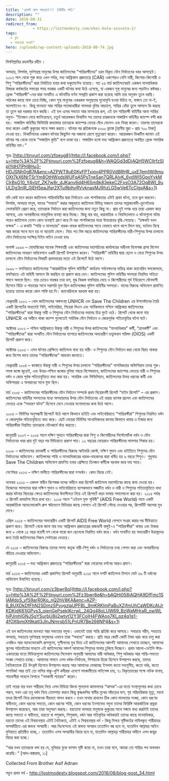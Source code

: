 ```yaml
---
title: 'একেই বলে সভ্যতা!!! (দ্বিতীয় পর্ব)'
description: ""
date: 2018-08-31
redirect_from: 
            - https://lostmodesty.com/ekei-bole-sovvota-2/
tags: 
  - ব্লগ
  - সভ্যতার সংকট"
hero: /uploads/wp-content-uploads-2018-08-74.jpg
---
```

বিসমিল্লাহির রহমানীর রহীম ।

অসহায়, বিপর্যস্ত, দুর্দশাগ্রস্থ মানুষের উপর জাতিসংঘের "শান্তিরক্ষীদের" চরম বিকৃত যৌন নির্যাতনের খবর আসছেই। ২০১৩ সাল থেকে শুরু করে এখন পর্যন্ত, মধ্য আফ্রিকান প্রজাতন্ত্রে (CAR) একশোরও বেশি নারী, কিশোর-কিশোরী ও শিশু “শান্তিরক্ষীদের” দ্বারা নির্যাতিত হবার কথা ডকুমেন্টেড হয়েছে। গত ২৬ মার্চ জাতিসংঘেরই একজন মানবাধিকার বিষয়ক কর্মকর্তার সফরের সময় ভয়ঙ্কর একটি ঘটনার কথা উঠে এসেছে, যা একজন সুস্থ মানুষের জন্য পড়াটাও কষ্টকর। ফ্রেঞ্চ “শান্তিরক্ষী”-দের দ্বারা সংঘটিত এ ঘটনাটির বর্ণনা সম্প্রতি প্রকাশ করা হয়েছে আমি তার অনুবাদ তুলে ধরছি। পাঠকের কাছে মাফ চেয়ে নিচ্ছি, কোন সুস্থ মানুষের একরকম অসুস্থতার মুখোমুখি হওয়া উচিত না, বাস্তবে তো না-ই, অনলাইনেও না। কিন্তু মানবতা আর শান্তির পতাকাধারীরা গালভরা বুলির আড়ালে, শান্তির ধোঁয়া তুলে আসলে কি করছে তা তুলে ধরা দরকার মনে করছি। এই হল এদের সভ্যতা আর মানবতার রূপ, এই হল শান্তিরক্ষী বাহিনীর আনা শান্তির নমুনা- “তিনজন মেয়ে জানিয়েছেন, চতুর্থ আরেকজন ভিকটিম সহ তাদের চারজনকে সাঙ্গারিস বাহিনীর ক্যাম্পে বন্দী করা হয়। সাঙ্গারিস বাহিনীর মিলিটারি কম্যান্ডার তাদেরকে ক্যাম্পের ভেতর বেঁধে ফেলেন এবং বিবস্ত্র করেন। তারপর তাদেরকে বাধ্য করেন একটি কুকুরের সাথে সঙ্গম করতে। ঘটনার পর প্রতিজনকে ৫০০০ ফ্র্যাঙ্ক \[স্থানীয় মুদ্রা - প্রায় ৭০০ টাকা] দেওয়া হয়। ভিকটিমদের একজন ঘটনার কিছুদিন পর অজানা রোগে মৃত্যুবরণ করেন। আরেকজন ভিকটিম জানান এই ঘটনার পর থেকে তাকে “সাঙ্গারিস কুত্তি” বলে ডাকা হয়। সাঙ্গারিস হলো মধ্য আফ্রিকান প্রজাতন্ত্রে অবস্থিত ফ্রেঞ্চ সামরিক বাহিনীর নাম।”

সূত্রঃ [http://tinyurl.com/zfoeug8](http://l.facebook.com/l.php?u=http%3A%2F%2Ftinyurl.com%2Fzfoeug8&h=WAQGd3dDjAQH5WCllrfzSIplYdH7lPH8Hu3-HDJSNh0gB7A&enc=AZPWT9uE0KvFPTxiqy4PPR0VdBRHR_uxE7emIWi9muOXt7kX6NrTSrYm8OtHWxdsWUFqA5PsTneSan7QRLAlyK_6vdWI5GpoYykMClrBsG10_Y4vlzf_ZK7w8r_dJKanv6d4H6Sm8k83ekeC2FxsO3A72OqBWI_9uULDg3nIR_0jEH5eaJfqr2XTu9bjhyRVvknasMJ9hzLG5wVe6TcCIgvA&s=1)

যদি কেউ মনে করেন জাতিসংঘ শান্তিবাহিনীর দ্বারা নির্যাতনে এবং পাশবিকতার এটাই প্রথম ঘটনা, তবে ভুল করবেন। বিপর্যস্ত, অসহায় মানুষ, যাদের “সাহায্য” করার অজুহাতে জাতিসংঘ বিভিন্ন অঞ্চলে তাদের সাম্রাজ্যবাদী-ক্রুসেইডার সেনাবাহিনি প্রেরণ করে, তাদেরকে নির্যাতন করা জাতিসংঘের জন্য নতুন কিছু না। প্রায় দুই দশক ধরে তারা এরকম করে আসছে, এবং অপরাধীদের দায়মুক্তির ব্যবস্থা করে দিচ্ছে। কিন্তু বার বার, ধারাবাহিক ও নিয়মিতভাবে এ ঘটনাগুলো ঘটার পরেও জাতিসংঘ তেমন কোন ব্যবস্থাই গ্রহণ করে নি বরং পাশবিকতার মাত্রা উত্তরোত্তর বৃদ্ধি পেয়েছে। “রক্ষকই যখন ভক্ষক” - এ কথাটা “শান্তি ও মানবতার” ধারক-বাহক জাতিসংঘের সাথে যেভাবে খাপে খাপে মিলে যায়, বর্তমান বিশ্বে আর কারো সাথে মনে হয় না অতোটা মেলে। নিচে গত বিষ বছরে জাতিসংঘের শান্তিরক্ষীদের নারী-শিশুদের উপর চালানো যৌন নির্যাতনের সংক্ষিপ্ত টাইম লাইন দেওয়া হলঃ

অগাস্ট ১৯৯৬ – মো্যাম্বিকের সাবেক শিক্ষামন্ত্রী এবং জাতিসংঘর মহাসচিবের কার্যালয়ের অধীনস্ত বিষেশজ্ঞ গ্রাসা মিশেল জাতিসংঘের সাধারণ অধিবেশনে একটি রিপোর্ট উপস্থাপন করেন। “শান্তিরক্ষী” বাহিনীর দ্বারা ছেলে ও মেয়ে শিশুদের উপর চালানো যৌন নির্যাতনের বিষয়টি প্রথমবারের মতো এই রিপোর্টে উঠে আসে।

১৯৯৯ – বসনিয়াতে জাতিসংঘের “আন্তর্জাতিক পুলিশ বাহিনীর” কার্যক্রম পর্যবেক্ষনের দায়িত্ব থাকা ক্যাথেরিন বলকোভ্যাচ, বসনিয়াতে এই বাহিনী আসলে কি করছিল তা প্রকাশ করে দেন। জাতিসংঘের পুলিশ বাহিনীর সদস্যরা নিয়মিত পতিতা গমনে অভ্যস্ত ছিল। তার চেয়েও ভয়ঙ্কর তথ্য হল, যুদ্ধ বিধ্বস্ত বসনিয়ার মেয়ে ও কিশোরীদের পূর্ব ইউরোপে যৌনদাসী হিসেবে বিক্রি ও পাচারের সাথে সরাসরি যুক্ত ছিল জাতিসঙ্ঘের পুলিশ বাহিনীর সদস্যরা। যাদের বিরুদ্ধে অভিযোগ প্রমাণিত হয়েছে তাদের কারো কোন শাস্তি হয় নি। ক্যাথেরিনকে বরখাস্ত করা হয়।

ফেব্রুয়ারী ২০০২ – খোদ জাতিসংঘের অঙ্গসংস্থা UNHCR এবং Save The Children এর উপদেষ্টাদের তৈরি একটি রিপোর্টের মাধ্যমেই গিনি, লাইবেরিয়া, সিয়েরা লিওন এবং সার্বিকভাবে পশ্চিম আফ্রিকায় জাতিসংঘের “শান্তিরক্ষীদের” দ্বারা উদ্বাস্তু নারী ও শিশুদের যৌন নির্যাতনের ভয়াবহ চিত্র ফুটে ওঠে। রিপোর্ট থেকে জানা যায় UNHCR এর অধীনে থাকা ক্যাম্প গুলোতেই সর্বাধিক যৌন নির্যাতন ও জোরপূর্বক পতিতাবৃত্তির ঘটনা ঘটে।

অক্টোবর ২০০২ – পশ্চিম আফ্রিকাতে উদ্বাস্তু নারী ও শিশুদের উপর জাতিসংঘের “মানবাধিকার” কর্মী, “ত্রানকর্মী” এবং “শান্তিরক্ষীদের” দ্বারা সংঘটিত যৌন নির্যাতনের ব্যাপারে জাতিসংঘের অভ্যন্তরীণ তত্ত্বাবধান পরিষদ (OIOS) একটি রিপোর্ট প্রকাশ করে।

অক্টোবর ২০০৩ - এসব ঘটনার প্রেক্ষিতে জাতিসংঘ বাধ্য হয় নারী- ও শিশুদের যৌন নির্যাতন করা থেকে বিরত থাকার জন্য বিশেষ ভাবে তাদের “শান্তিরক্ষীদের” আহবান জানাতে।

ফেব্রুয়ারী ২০০৪ – কঙ্গোতে উদ্বাস্তু নারী ও শিশুদের উপর চালানো “শান্তিরক্ষীদের” পাশবিকতার অফিশিয়াল তদন্ত শুরু। সমস্ত কঙ্গো জুড়েই, এবং উত্তর-পশ্চিম কঙ্গোর বুনিয়া শহরে বিশেষভাবে, জাতিসংঘের ক্যাম্পের ভেতরে নারী ও শিশুদের ধর্ষন ও জোর পূর্বক পতিতাবৃত্তিতে বাধ্য করা হয়। সামরিক এবং সিভিলিয়ান, জাতিসংঘের উভয় ধরনের কর্মী এবং অফিসাররা এ অপরাধের সাথে যুক্ত ছিল।

মার্চ ২০০৫ - জাতিসংঘের শান্তিরক্ষীদের যৌন নির্যাতন সম্পর্কে প্রথম বিশ্লেষনর্মী রিপোর্ট “যাইদ রিপোর্ট” – এর প্রকাশ। জাতিসংঘের বাহিনীর সদস্যদের মধ্যে অসহায়দের উপর যৌন নির্যাতনের এই ধারার ব্যাপক প্রচলন এবং জাতিসংঘের ভেতরে একে “সাধারণ ঘটনা” হিসেবে মেনে নেওয়ার মনোভাবের কথা উঠে আসে।

২০০৬ – বিবিসির অনুসন্ধানী রিপোর্টে উঠে আসে কিভাবে হাইতি এবং লাইবেরিয়াতে “শান্তিরক্ষীরা” শিশুদের নিয়মিত ধর্ষন ও জোরপূর্বক পতিতাবৃত্তিতে বাধ্য করে। ছোট মেয়েরা বিবিসির সাংবাদিকদের জানায় কিভাবে খাবার ও টাকার জন্য শান্তিরক্ষীরা নিয়মিত তাদেরকে যৌনকর্মে বাঁধ্য করতো।

জানুয়ারী ২০০৭ – ২০০৫ সালে দক্ষিণ সুদানে শান্তিরক্ষীদের দ্বারা শিশু ও কিশোরীদের সিস্টেমেটিক ধর্ষন ও যৌন নির্যাতনের খবর প্রায় দুই বছর পর মিডিয়াতে প্রকাশ পায়। ১২ বছরের মেয়েরাও শান্তিরক্ষীদের লালসার শিকার হয়।

২০০৮ – জাতিসংঘের ত্রানকর্মী ও শান্তিরক্ষীদের বিরুদ্ধে আইভরি কোস্ট, দক্ষিণ সুদান এবং হাইতিতে শিশুদের যৌন নির্যাতনের অভিযোগ। জাতিন্সঘের শান্তি ও মানবাধিকারের ধারক-বাহকদের দ্বারা ধর্ষিত হয় ৬ বছরে শিশুও। শুধুমাত্র Save The Children অভিযোগ প্রমাণিত হবার প্রেক্ষিতে তিনজন কর্মীকে বরখাস্ত করে দায় সারে।

সেপ্টেম্বর ২০১৩ – দক্ষিণ মালীতে শান্তিরক্ষীদের দ্বারা গণধর্ষন। কোন বিচার নেই।

নভেম্বর ২০১৩ – একদল স্বাধীন বিশেষজ্ঞ দলের অধীনে করা রিপোর্ট জাতিসংঘ মহাসচিবের কাছে জমা দেওয়া হয়। নিজেদের সদস্যদের দ্বারা দক্ষিণ সুদান ও লাইবেরিয়াতে ব্যাপকভাবে সঙ্ঘটিত ধর্ষন ও নারী ও শিশুদের পতিতাবৃত্তিতে বাধ্য করার ঘটনার বিচারের ক্ষেত্রে জাতিসংঘের উদাসীনতা নিয়ে এই রিপোর্টে কড়া ভাষায় সমালোচনা করা হয়। ২০১৫ পর্যন্ত এ রিপোর্ট ধামাচাঁপা দিয়ে রাখা হয়। ২০১৫ সালে “এইডস মুক্ত পৃথিবী” (AIDS Free World) নামে একটি আন্তর্জাতিক অ্যাডভোকেসি গ্রুপ স্বউদ্যেগে মিডিয়ার কাছে গোপনে এই রিপোর্ট পৌছে দেওয়ার পর, রিপোর্টটি আলোর মুখ দেখে।

এপ্রিল ২০১৫ – জাতিসংঘের অভ্যন্তরীন একটি রিপোর্ট AIDS Free World গোপনে সংগ্রহ করার পর মীডিয়াতে প্রকাশ করে। রিপোর্টে থেকে জানা যায় মধ্য আফ্রিকান প্রজাতন্ত্রের রাজধানী বাঙ্গুই-এ “শান্তিরক্ষীরা” খাবার এবং টাকার জন্য ৮ থেকে ১৫ বছর বয়েসী দশ থেকে বারো জন ছেলেকে নিয়মিত ধর্ষন করে। ধর্ষন সংঘটিত হয় অভ্যন্তরীণ উদ্ভাস্তুদের জন্য তৈরি জাতিসংঘের নিজস্ব সেন্টারের ভেতরে।

মে ২০১৫ – জাতিসংঘের বিরুদ্ধে তাদের সদস্য কতৃক নারী-শিশু ধর্ষন ও নির্যাতনের তথ্য গোপন করা এবং অপরাধীদের বাঁচিয়ে দেওয়ার অভিযোগ।

জানুয়ারী ২০১৫ – মধ্য আফ্রিকান প্রজাতন্ত্রে “শান্তিরক্ষীদের” দ্বারা মেয়েদের ধর্শনের আরও প্রমাণ।

মার্চ ২০১৬ – জাতিসংঘের একটি প্রকাশিত রিপোর্ট অনুয়ায়ী ২০১৫ সালে দশটি জাতিসংঘ মিশনে মোট ৬৯ টি ধর্ষনের অভিযোগ উত্থাপিত হয়েছে।

সূত্রঃ [http://tinyurl.com/z3bwr8q](http://l.facebook.com/l.php?u=http%3A%2F%2Ftinyurl.com%2Fz3bwr8q&h=bAQHi058iAQHA9DfFmc1SlAMdoS_yfS9arR0Ko_nQ2hV8KA&enc=AZP-6_8UXDkDfFhN2SDmzSPvygzlaUPFBL_9mKRKImPaBuXZjfmUhCaWDKcAIJrKDKjdK61jGPvs3_oienGePsekIKcrwL_24Qg48oLUW69_BzWaMHraR_owWLhiPJmhlGNJSgYSurbU8ij2wtvt12Y3FCoIH4FWAoo7Kl_pz4q1g1-4fOXlbmiXt9katI3JlnJNmrsb51LPnUR7Be266NP4&s=1)

এই হল জাতিসংঘের মানবতা আর সভ্যতার নমুনা। এভাবেই তারা শান্তি প্রতিষ্ঠা করে আসছে। সবচেয়ে গরীব, সবচেয়ে অসহায়, সবচেয়ে দুর্দশাগ্রস্থ মানুষদের এভাবে তারা “সাহায্য” করছে। প্রতি বছর কোটি কোটি টাকা খরচ করে চালু করা এনজিও আর অ্যাডভোকেসি গ্রুপগুলো, সুশীলদের মুখ দিয়ে এই জাতিসংঘের আদর্শই আমাদের শেখাতে চাচ্ছেন, আমাদের স্কুলের পাঠ্যবইয়ের মাধ্যমে এই জাতিসংঘের আদর্শ আমাদের শিশুদের মাথায় ঢুকিয়ে দিচ্ছেন। প্রথম আলো-ডেইলি স্টার-একাত্তরের মতো মিডিয়াগুলো জাতিসংঘের সিলেবাস অনুযায়ী আমাদের নারী অধিকার, শিশু অধিকার আর শান্তি-সভ্যতা সংজ্ঞা শেখাতে চাচ্ছে। আমাদের সামনে এসব ধর্ষক-নির্যাতক, পিশাচকে হিরো হিসেবে উপস্থাপন করছে, তাদের নৈতিকতাকে (!) উৎকৃষ্ট হিসেবে উপস্থাপন করছে আর আমাদের বোঝাচ্ছে ইসলাম কতো মধ্যযুগীয়, কতো বর্বর, কতো পাশবিক! আর তাই তো নাসির বাচ্চু-খুশি কবীররা এদেশে সমকামীতার লাইসেন্স চায়, ৭১ বিকৃতাচারের পক্ষে নাটক বানায়, শাহবাগীরা পহেলে বৈশাখে "সমকামী প্যারেড" করেন।

তাই পরের বার যখন শারীয়াহ নিয়ে এসব মিডিয়া কিংবা সুলতানা কামালদের “আসক”-এর মতো সংস্থাগুলোর কথা চোখে পরবে, যখন এরা তনু ধর্ষন নিয়ে তোলপাড় করবে কিন্তু কৃষ্ণকলির স্বামীর মুখের আঁচড়ের দাগ, গৃহ পরিচারিকার মৃত্যু, ময়না তদন্ত রিপোর্ট নিয়ে রহস্যজনক নীরবতা পালন করবে - তখন মাথায় রাখবেন ঠিক কোন মানবতার সংজ্ঞা, কোন ধরণের স্বাধীনতা, কোন ধরনের সভ্যতা, কোন ধরনের শান্তি, কোন ধরনের ইনসাফের নমুনা তাদের ফিরিঙ্গি আন্তর্জাতিক প্রভুরা উপস্থাপন করেছেন, আর তারা অনুসরণ করছে। হয়তোবা অসহায় মানুষকে কুকুরের সাথে সঙ্গমে বাধ্য করাটাই তাদের কাছে সভ্যতা ও স্বাধীনতা, হয়তো বা পশুকাম, শিশুকাম, ধর্ষন আর পতিবৃত্তির অধিকারই তাদের কাছে মানবাধিকার, হয়তো তাদের এই বিশ্বব্যবস্থায় এটাই নৈতিকতা, এটাই এ বিশ্বব্যবস্থার ধর্ম - কিন্তু নিশ্চয় সৃষ্টিকর্তার নাযিলকৃত শারীয়াহর মাপকাঁঠিতে এরা জঘন্য অপরাধী। আর নিঃসন্দেহে এই জঘন্য অপরাধ ততোদিন বন্ধ হবে না, যতোদিন আল্লাহর আইন দুনিয়াতে প্রতিষ্ঠিত হচ্ছে,। ততোদিন এসব অপরাধীর বিচার হবে না, যতোদিন আল্লাহ্‌র শারীয়াহর অধীনে এসব জন্তুর বিচার করা হচ্ছে।

“আর যখন তাদেরকে বলা হয় যে, দুনিয়ার বুকে ফাসাদ সৃষ্টি করো না, তখন তারা বলে, আমরা তো শান্তির পথ অবলম্বন করেছি।“ \[আল-বাক্বারাহ, ১১]

Collected From Brother Asif Adnan

পড়ুন প্রথম পর্ব - <http://lostmodesty.blogspot.com/2016/08/blog-post_34.html>
